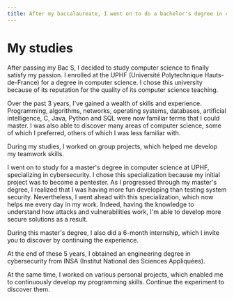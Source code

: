 ```yaml
---
title: After my baccalaureate, I went on to do a bachelor's degree in computer science and then a master's degree in cybersecurity at INSA.
---
```


# My studies

After passing my Bac S, I decided to study computer science to finally satisfy my passion.
I enrolled at the UPHF (Université Polytechnique Hauts-de-France) for a degree in computer science. I chose this university because of its reputation for the quality of its computer science teaching.

Over the past 3 years, I've gained a wealth of skills and experience. Programming, algorithms, networks, operating systems, databases, artificial intelligence, C, Java, Python and SQL were now familiar terms that I could master.
I was also able to discover many areas of computer science, some of which I preferred, others of which I was less familiar with.

During my studies, I worked on group projects, which helped me develop my teamwork skills.

I went on to study for a master's degree in computer science at UPHF, specializing in cybersecurity. I chose this specialization because my initial project was to become a pentester. As I progressed through my master's degree, I realized that I was having more fun developing than testing system security.
Nevertheless, I went ahead with this specialization, which now helps me every day in my work. Indeed, having the knowledge to understand how attacks and vulnerabilities work, I'm able to develop more secure solutions as a result.

During this master's degree, I also did a 6-month internship, which I invite you to discover by continuing the experience.

At the end of these 5 years, I obtained an engineering degree in cybersecurity from INSA (Institut National des Sciences Appliquées).

At the same time, I worked on various personal projects, which enabled me to continuously develop my programming skills. Continue the experiment to discover them.
